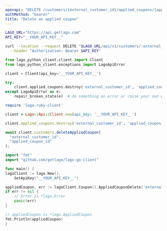 ```yaml
---
openapi: "DELETE /customers/{external_customer_id}/applied_coupons/{applied_coupon_id}"
authMethod: "bearer"
title: "Delete an applied coupon"
---
```


<RequestExample>

```bash cURL
LAGO_URL="https://api.getlago.com"
API_KEY="__YOUR_API_KEY__"

curl --location --request DELETE "$LAGO_URL/api/v1/customers/:external_customer_id/applied_coupons/:applied_coupon_id" \
  --header "Authorization: Bearer $API_KEY"
```

```python Python
from lago_python_client.client import Client
from lago_python_client.exceptions import LagoApiError

client = Client(api_key='__YOUR_API_KEY__')

try:
    client.applied_coupons.destroy('external_customer_id', 'applied_coupon_id')
except LagoApiError as e:
    repair_broken_state(e)  # do something on error or raise your own exception
```

```ruby Ruby
require 'lago-ruby-client'

client = Lago::Api::Client.new(api_key: '__YOUR_API_KEY__')

client.applied_coupons.destroy('external_customer_id', 'applied_coupon_id')
```

```js Javascript
await client.customers.deleteAppliedCoupon(
  "external_customer_id",
  "applied_coupon_id"
);
```

```go Go
import "fmt"
import "github.com/getlago/lago-go-client"

func main() {
lagoClient := lago.New().
    SetApiKey("__YOUR_API_KEY__")

appliedCoupon, err := lagoClient.Coupon().AppliedCouponDelete('external_customer_id', 'applied_coupon_id')
if err != nil {
    // Error is *lago.Error
    panic(err)
}

// appliedCoupon is *lago.AppliedCoupon
fmt.Println(appliedCoupon)
}
```

</RequestExample>
